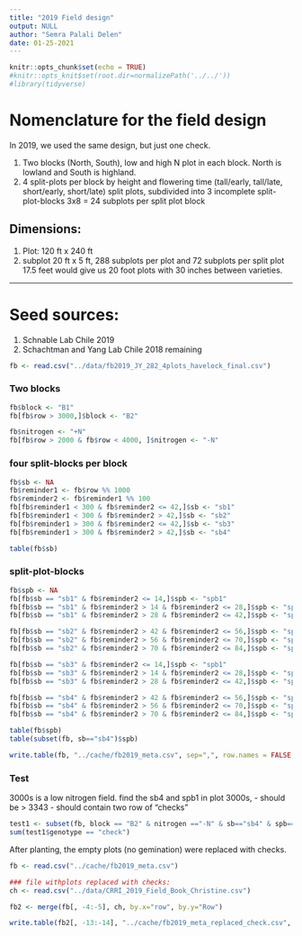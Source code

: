 ```yaml
---
title: "2019 Field design"
output: NULL
author: "Semra Palali Delen"
date: 01-25-2021
---
```


```r
knitr::opts_chunk$set(echo = TRUE) 
#knitr::opts_knit$set(root.dir=normalizePath('../../')) 
#library(tidyverse)
```

# Nomenclature for the field design

In 2019, we used the same design, but just one check.

1. Two blocks (North, South), low and high N plot in each block. North is lowland and South is highland.
2. 4 split-plots per block by height and flowering time (tall/early, tall/late, short/early, short/late)
split plots, subdivided into 3 incomplete split-plot-blocks
3x8 = 24 subplots per split plot block

## Dimensions:

1. Plot: 120 ft x 240 ft
2. subplot 20 ft x 5 ft, 288 subplots per plot and 72 subplots per split plot
17.5 feet would give us 20 foot plots with 30 inches between varieties.

----------------

# Seed sources:
1. Schnable Lab Chile 2019
2. Schachtman and Yang Lab Chile 2018 remaining


```r
fb <- read.csv("../data/fb2019_JY_282_4plots_havelock_final.csv")
```

### Two blocks
```r
fb$block <- "B1"
fb[fb$row > 3000,]$block <- "B2"

fb$nitrogen <- "+N"
fb[fb$row > 2000 & fb$row < 4000, ]$nitrogen <- "-N"

```



### four split-blocks per block

```r
fb$sb <- NA
fb$reminder1 <- fb$row %% 1000 
fb$reminder2 <- fb$reminder1 %% 100 
fb[fb$reminder1 < 300 & fb$reminder2 <= 42,]$sb <- "sb1"
fb[fb$reminder1 < 300 & fb$reminder2 > 42,]$sb <- "sb2"
fb[fb$reminder1 > 300 & fb$reminder2 <= 42,]$sb <- "sb3"
fb[fb$reminder1 > 300 & fb$reminder2 > 42,]$sb <- "sb4"

table(fb$sb)
```

### split-plot-blocks
```r
fb$spb <- NA
fb[fb$sb == "sb1" & fb$reminder2 <= 14,]$spb <- "spb1"
fb[fb$sb == "sb1" & fb$reminder2 > 14 & fb$reminder2 <= 28,]$spb <- "spb2"
fb[fb$sb == "sb1" & fb$reminder2 > 28 & fb$reminder2 <= 42,]$spb <- "spb3"

fb[fb$sb == "sb2" & fb$reminder2 > 42 & fb$reminder2 <= 56,]$spb <- "spb1"
fb[fb$sb == "sb2" & fb$reminder2 > 56 & fb$reminder2 <= 70,]$spb <- "spb2"
fb[fb$sb == "sb2" & fb$reminder2 > 70 & fb$reminder2 <= 84,]$spb <- "spb3"

fb[fb$sb == "sb3" & fb$reminder2 <= 14,]$spb <- "spb1"
fb[fb$sb == "sb3" & fb$reminder2 > 14 & fb$reminder2 <= 28,]$spb <- "spb2"
fb[fb$sb == "sb3" & fb$reminder2 > 28 & fb$reminder2 <= 42,]$spb <- "spb3"

fb[fb$sb == "sb4" & fb$reminder2 > 42 & fb$reminder2 <= 56,]$spb <- "spb1"
fb[fb$sb == "sb4" & fb$reminder2 > 56 & fb$reminder2 <= 70,]$spb <- "spb2"
fb[fb$sb == "sb4" & fb$reminder2 > 70 & fb$reminder2 <= 84,]$spb <- "spb3"

table(fb$spb)
table(subset(fb, sb=="sb4")$spb)

write.table(fb, "../cache/fb2019_meta.csv", sep=",", row.names = FALSE, quote=FALSE)
```

### Test

3000s is a low nitrogen field. find the sb4 and spb1 in plot 3000s,
- should be > 3343
- should contain two row of "checks"
```r
test1 <- subset(fb, block == "B2" & nitrogen =="-N" & sb=="sb4" & spb=="spb1")
sum(test1$genotype == "check")
```


After planting, the empty plots (no gemination) were replaced with checks.



```r
fb <- read.csv("../cache/fb2019_meta.csv")

### file withplots replaced with checks:
ch <- read.csv("../data/CRRI_2019_Field_Book_Christine.csv")

fb2 <- merge(fb[, -4:-5], ch, by.x="row", by.y="Row")

write.table(fb2[, -13:-14], "../cache/fb2019_meta_replaced_check.csv", sep=",", row.names = FALSE, quote=FALSE)
```